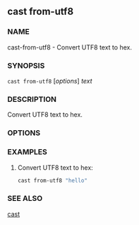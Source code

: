 
## cast from-utf8

### NAME

cast-from-utf8 - Convert UTF8 text to hex.

### SYNOPSIS

`cast from-utf8` [*options*] _text_

### DESCRIPTION

Convert UTF8 text to hex.

### OPTIONS

<CommonOptions />

### EXAMPLES

1. Convert UTF8 text to hex:
   ```sh
   cast from-utf8 "hello"
   ```

### SEE ALSO

[cast](/cast/reference/overview)
